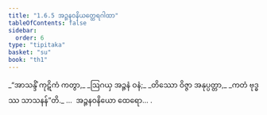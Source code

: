 ```yaml
---
title: "1.6.5 အဉ္ဇနဝနိယတ္ထေရဂါထာ"
tableOfContents: false
sidebar:
  order: 6
type: "tipitaka"
basket: "su"
book: "th1"
---
```



<DynamicBreadcrumb />

<Division number="55" book="th1">

<Paragraph number="125" type="verses" book="th1">
_“အာသန္ဒိံ ကုဋိကံ ကတွာ,_  
_ဩဂယှ အဉ္ဇနံ ဝနံ;_  
_တိဿော ဝိဇ္ဇာ အနုပ္ပတ္တာ,_  
_ကတံ ဗုဒ္ဓဿ သာသနန်”တိ._  


</Paragraph>
</Division>

<Paragraph number="126" type="center" book="th1">
…  အဉ္ဇနဝနိယော ထေရော… .
</Paragraph>